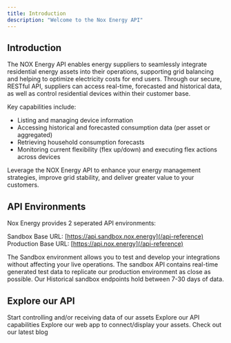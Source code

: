 ```yaml
---
title: Introduction
description: "Welcome to the Nox Energy API"
---
```


## Introduction

The NOX Energy API enables energy suppliers to seamlessly integrate residential energy assets
into their operations, supporting grid balancing and helping to optimize electricity costs
for end users. Through our secure, RESTful API, suppliers can access real-time, forecasted and historical data,
as well as control residential devices within their customer base.

Key capabilities include:

* Listing and managing device information
* Accessing historical and forecasted consumption data (per asset or aggregated)
* Retrieving household consumption forecasts
* Monitoring current flexibility (flex up/down) and executing flex actions across devices

Leverage the NOX Energy API to enhance your energy management strategies, improve grid stability,
and deliver greater value to your customers.

## API Environments

Nox Energy provides 2 seperated API environments:

Sandbox Base URL: [https://api.sandbox.nox.energy](/api-reference)  
Production Base URL: [https://api.nox.energy](/api-reference)

The Sandbox environment allows you to test and develop your integrations without affecting your live operations.
The sandbox API contains real-time generated test data to replicate our production environment as close as possible.
Our Historical sandbox endpoints hold between 7-30 days of data.

## Explore our API

<CardGroup cols={2}>
  <Card
    title="Get Started"
    icon="screwdriver-wrench"
    href="/get-started/get-started"
  >
    Start controlling and/or receiving data of our assets
  </Card>
  <Card
    title="API Reference"
    icon="code"
    href="/api-reference"
  >
    Explore our API capabilities
  </Card>
  <Card
    title="Nox Web App"
    icon="chart-line"
    href="https://app.nox.energy/"
  >
    Explore our web app to connect/display your assets.
  </Card>
  <Card
    title="Blog"
    icon="newspaper"
    href="https://www.nox.energy/blog"
  >
    Check out our latest blog
  </Card>
</CardGroup>
